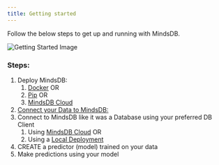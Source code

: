 ```yaml
---
title: Getting started
---
```


Follow the below steps to get up and running with MindsDB.

![Getting Started Image](assets/getting-started.png)

### Steps:

1.  Deploy MindsDB:
    1.  [Docker](https://docs.mindsdb.com/setup/self-hosted/docker/) OR
    2.  [Pip](https://docs.mindsdb.com/setup/self-hosted/pip/windows/) OR
    3.  [MindsDB Cloud](https://docs.mindsdb.com/setup/cloud/)
2.  [Connect your Data to MindsDB:](/connect)
3.  Connect to MindsDB like it was a Database using your preferred DB Client
    1. Using [MindsDB Cloud](/sql/connect/cloud) OR
    2. Using a [Local Deployment](/sql/connect/local)
4.  CREATE a predictor (model) trained on your data
5.  Make predictions using your model
